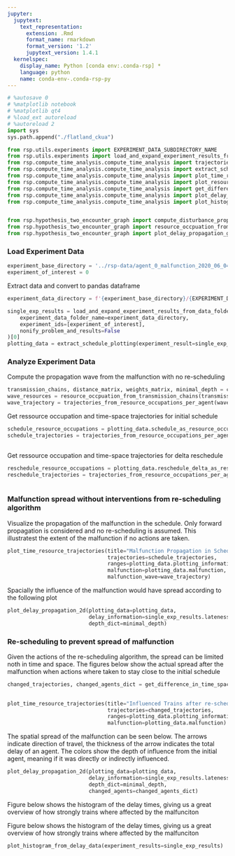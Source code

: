 ```yaml
---
jupyter:
  jupytext:
    text_representation:
      extension: .Rmd
      format_name: rmarkdown
      format_version: '1.2'
      jupytext_version: 1.4.1
  kernelspec:
    display_name: Python [conda env:.conda-rsp] *
    language: python
    name: conda-env-.conda-rsp-py
---
```


```python
# %autosave 0
# %matplotlib notebook
# %matplotlib qt4
# %load_ext autoreload
# %autoreload 2
import sys
sys.path.append("./flatland_ckua")

from rsp.utils.experiments import EXPERIMENT_DATA_SUBDIRECTORY_NAME
from rsp.utils.experiments import load_and_expand_experiment_results_from_data_folder
from rsp.compute_time_analysis.compute_time_analysis import trajectories_from_resource_occupations_per_agent
from rsp.compute_time_analysis.compute_time_analysis import extract_schedule_plotting
from rsp.compute_time_analysis.compute_time_analysis import plot_time_resource_trajectories
from rsp.compute_time_analysis.compute_time_analysis import plot_resource_time_diagrams
from rsp.compute_time_analysis.compute_time_analysis import get_difference_in_time_space_trajectories
from rsp.compute_time_analysis.compute_time_analysis import plot_delay_propagation_2d
from rsp.compute_time_analysis.compute_time_analysis import plot_histogram_from_delay_data


from rsp.hypothesis_two_encounter_graph import compute_disturbance_propagation_graph
from rsp.hypothesis_two_encounter_graph import resource_occpuation_from_transmission_chains
from rsp.hypothesis_two_encounter_graph import plot_delay_propagation_graph

```

### Load Experiment Data

```python
experiment_base_directory = '../rsp-data/agent_0_malfunction_2020_06_04T19_17_28/'
experiment_of_interest = 0
```

Extract data and convert to pandas dataframe

```python
experiment_data_directory = f'{experiment_base_directory}/{EXPERIMENT_DATA_SUBDIRECTORY_NAME}'

single_exp_results = load_and_expand_experiment_results_from_data_folder(
    experiment_data_folder_name=experiment_data_directory,
    experiment_ids=[experiment_of_interest],
    nonify_problem_and_results=False
)[0]
plotting_data = extract_schedule_plotting(experiment_result=single_exp_results)
```

### Analyze Experiment Data

Compute the propagation wave from the malfunction with no re-scheduling

```python
transmission_chains, distance_matrix, weights_matrix, minimal_depth = compute_disturbance_propagation_graph(schedule_plotting=plotting_data)
wave_resources = resource_occpuation_from_transmission_chains(transmission_chains)
wave_trajectory = trajectories_from_resource_occupations_per_agent(wave_resources,plotting_data.plotting_information)
```

Get ressource occupation and time-space trajectories for initial schedule

```python
schedule_resource_occupations = plotting_data.schedule_as_resource_occupations.sorted_resource_occupations_per_agent
schedule_trajectories = trajectories_from_resource_occupations_per_agent(schedule_resource_occupations
                                                                         ,plotting_data.plotting_information)
```

Get ressource occupation and time-space trajectories for delta reschedule

```python
reschedule_resource_occupations = plotting_data.reschedule_delta_as_resource_occupations.sorted_resource_occupations_per_agent
reschedule_trajectories = trajectories_from_resource_occupations_per_agent(reschedule_resource_occupations,
                                                                           plotting_data.plotting_information)
```

### Malfunction spread without interventions from re-scheduling algorithm

Visualize the propagation of the malfunction in the schedule. Only forward propagation is considered and no re-scheduling is assumed. This illustratest the extent of the malfunction if no actions are taken.

```python
plot_time_resource_trajectories(title="Malfunction Propagation in Schedule",
                                trajectories=schedule_trajectories,
                                ranges=plotting_data.plotting_information.dimensions,
                                malfunction=plotting_data.malfunction,
                                malfunction_wave=wave_trajectory)
```

Spacially the influence of the malfunction would have spread according to the following plot

```python
plot_delay_propagation_2d(plotting_data=plotting_data,
                          delay_information=single_exp_results.lateness_delta_after_malfunction,
                          depth_dict=minimal_depth)
```

### Re-scheduling to prevent spread of malfunction

Given the actions of the re-scheduling algorithm, the spread can be limited noth in time and space. The figures below show the actual spread after the malfunction when actions where taken to stay close to the initial schedule

```python
changed_trajectories, changed_agents_dict = get_difference_in_time_space_trajectories(trajectories_a=schedule_trajectories,
                                                                                      trajectories_b=reschedule_trajectories)
```

```python
plot_time_resource_trajectories(title="Influenced Trains after re-scheduling",
                                trajectories=changed_trajectories,
                                ranges=plotting_data.plotting_information.dimensions,
                                malfunction=plotting_data.malfunction)
```

The spatial spread of the malfunction can be seen below. The arrows indicate direction of travel, the thickness of the arrow indicates the total delay of an agent. The colors show the depth of influence from the initial agent, meaning if it was directly or indirectly influenced.

```python
plot_delay_propagation_2d(plotting_data=plotting_data,
                          delay_information=single_exp_results.lateness_delta_after_malfunction,
                          depth_dict=minimal_depth,
                          changed_agents=changed_agents_dict)
```

Figure below shows the histogram of the delay times, giving us a great overview of how strongly trains where affected by the malfunciton


Figure below shows the histogram of the delay times, giving us a great overview of how strongly trains where affected by the malfunciton

```python
plot_histogram_from_delay_data(experiment_results=single_exp_results)
```

```python

```
